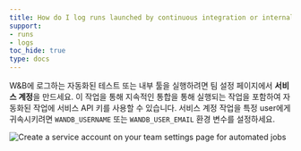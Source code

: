 ```yaml
---
title: How do I log runs launched by continuous integration or internal tools?
support:
- runs
- logs
toc_hide: true
type: docs
---
```


W&B에 로그하는 자동화된 테스트 또는 내부 툴을 실행하려면 팀 설정 페이지에서 **서비스 계정**을 만드세요. 이 작업을 통해 지속적인 통합을 통해 실행되는 작업을 포함하여 자동화된 작업에 서비스 API 키를 사용할 수 있습니다. 서비스 계정 작업을 특정 user에게 귀속시키려면 `WANDB_USERNAME` 또는 `WANDB_USER_EMAIL` 환경 변수를 설정하세요.

<Frame>
    <img src="/images/track/common_questions_automate_runs.png" alt="Create a service account on your team settings page for automated jobs"  />
</Frame>
